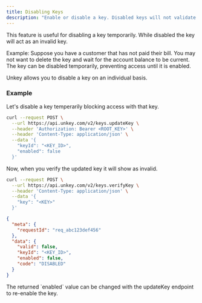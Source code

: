 ```yaml
---
title: Disabling Keys
description: "Enable or disable a key. Disabled keys will not validate."
---
```


This feature is useful for disabling a key temporarily. While disabled the key will act as an invalid key. 

Example:
Suppose you have a customer that has not paid their bill. You may not want to delete the key and wait for the account balance to be current. The key can be disabled temporarily, preventing access until it is enabled.

Unkey allows you to disable a key on an individual basis. 

### Example

Let's disable a key temperarily blocking access with that key. 

```bash
curl --request POST \
  --url https://api.unkey.com/v2/keys.updateKey \
  --header 'Authorization: Bearer <ROOT_KEY>' \
  --header 'Content-Type: application/json' \
  --data '{
    "keyId": "<KEY_ID>",
    "enabled": false
  }'
```

Now, when you verify the updated key it will show as invalid.

```bash
curl --request POST \
  --url https://api.unkey.com/v2/keys.verifyKey \
  --header 'Content-Type: application/json' \
  --data '{
    "key": "<KEY>"
  }'
```


```json
{
  "meta": {
    "requestId": "req_abc123def456"
  },
  "data": {
    "valid": false,
    "keyId": "<KEY_ID>",
    "enabled": false,
    "code": "DISABLED"
  }
}
```

<Note>
  The returned `enabled` value can be changed with the updateKey endpoint to re-enable the key. 
</Note>
